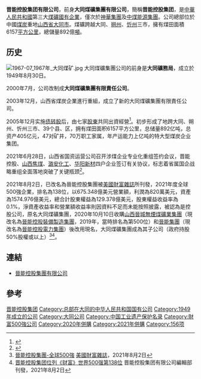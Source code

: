 {{expand|time=2017-05-03T09:33:27+00:00}}
{{Infobox_Company
|company_name=晋能控股集团
| other_name = 晋控集团
|company_logo=[[File:Datongcoal.gif|File:Datongcoal.gif]]
|company_type=[[国有企业|国有企业]]
|foundation=1949年
|location={{CHN}}[[山西省|山西]][[大同市|大同]]
|industry=[[煤|煤炭]]
|key_people=[[董事長|董事長]]及[[黨委書記|黨委書記]]：[[郭金刚|郭金刚]]<br>前副董事長及[[總經理|總經理]]：[[崔建军|崔建军]]<br>副董事長及[[總經理|總經理]]：[[李國彪|李國彪]]
|market_value=
|num_employees=
|revenue=
|products=
|subsid=[[晋控煤业|晋控煤业]]<BR>[[朔州煤电|朔州煤电]]<BR>[[晋能控股电力集团|晋能控股电力集团]]<BR>[[晉能控股裝備製造集團|晉能控股裝備製造集團]]<BR>[[中国（太原）煤炭交易中心|中国（太原）煤炭交易中心]]
|homepage=[http://www.dtcoalmine.com/ 晋能控股集团有限公司]
}}

'''晋能控股集团有限公司'''，前身'''大同煤礦集團有限公司'''，簡稱'''晋能控股集团'''，是[[中華人民共和國|中華人民共和國]]第三大[[煤礦|煤礦]][[国有企业|國有企業]]{{Fact|time=2018-06-25T18:10:49+00:00}}，僅次於[[神華集團|神華集團]]及[[中煤能源集團|中煤能源集團]]。公司總部位於中國[[煤|煤炭]]重地[[山西省|山西省]][[大同市|大同市]]。煤礦跨越大同、[[朔州市|朔州]]、[[忻州市|忻州]]三市，擁有煤田面積6157[[平方千米|平方公里]]，總儲量892億[[公噸|噸]]。

==历史==
[[File:1967-07_1967年_大同煤矿.jpg|thumb]]
大同煤礦集團公司的前身是'''大同礦務局'''，成立於1949年8月30日。

2000年7月，公司改制成'''大同煤礦集團有限責任公司'''。

2003年12月，山西省煤炭企業進行重組，成立了新的大同煤礦集團有限責任公司。

2005年12月实施[[債務重組|债转股]]后，由七家[[股東|股東]]共同出資經營<ref>{{Cite web|url=http://www.dtcoalmine.com/101249/|title=集团介绍|accessdate=2018-06-25|publisher=同煤集团|archiveurl=https://web.archive.org/web/20080425145918/http://www.dtcoalmine.com/101249/|archivedate=2008-04-25}}</ref>。初步形成了地跨大同、朔州、忻州三市、39个县、区，拥有煤田面积6157平方公里，总储量892亿吨，总资产405亿元，47对矿井，70万职工家属，年产运能力上亿吨的特大型煤炭企业集团。

2021年6月28日，山西省国资运营公司召开涉煤企业专业化重组签约会议，晋能控股、[[山西焦煤|山西焦煤]]、[[山西潞安矿业|潞安化工]]、[[华阳新材|华阳新材]]四户企业签订有关协议，标志着省属国企战略重组全面落地突破了关键瓶颈<ref>{{Cite web|title=省属涉煤国企专业化重组加速落地-国际在线|url=http://sx.cri.cn/20210701/93e53958-290c-521b-e47d-5c8eb5e55769.html|access-date=2021-07-13|work=sx.cri.cn|archive-date=2021-07-13|archive-url=https://web.archive.org/web/20210713161207/http://sx.cri.cn/20210701/93e53958-290c-521b-e47d-5c8eb5e55769.html|dead-url=no}}</ref>。

2021年8月2日，已改名為晉能控股集團被[[美國|美國]][[財富雜誌|財富雜誌]]所刊發，2021年度全球500強企業，排名為138位，以675.348億美元營業額，利潤為820萬美元，資產為1574.976億美元，總合計股東權益為129.378億美元，股東權益收益率為0.1%，淨資產收益率和營業額收益率則因資料不足而未能按照披露，被認為是控股公司，原名大同煤礦集團，2020年10月10日收購[[山西晉城無煙煤礦業集團|山西晉城無煙煤礦業集團]]（現改名為[[晉能控股裝備製造集團|晉能控股裝備製造集團]]，2019年，當時排名為第500位）和[[晉能集團|晉能集團]]（現改名為[[晉能控股電力集團|晉能控股電力集團]]）後改用現名，大同煤礦集團成為其子公司（政府持股50%股權或以上）<ref>[https://fortune.com/company/datong-coal-mine-group/global500/ 晉能控股集團-全球500強] {{Wayback|url=https://fortune.com/company/datong-coal-mine-group/global500/ |date=20210806230715 }}[[美國|美國]][[財富雜誌|財富雜誌]]，2021年8月2日</ref><REF>
[http://www.dtcoalmine.com/102949/164286.html 晋能控股集团位列《财富》世界500强第138位] {{Wayback|url=http://www.dtcoalmine.com/102949/164286.html |date=20210806230714 }}晋能控股集团有限公司編輯部刊發，2021年8月2日
</REF>。

== 連結 ==
*[http://www.dtcoalmine.com/ 晉能控股集團有限公司] {{Wayback|url=http://www.dtcoalmine.com/index.html |date=20201201115230 }}

== 參考 ==
{{reflist}}

{{156项重点工程}}

[[Category:晋能控股集团|]]
[[Category:总部在大同的中华人民共和国国有公司|Category:总部在大同的中华人民共和国国有公司]]
[[Category:1949年成立的公司|Category:1949年成立的公司]]
[[Category:大同公司|Category:大同公司]]
[[Category:中国工业遗产保护名录|Category:中国工业遗产保护名录]]
[[Category:財富500強公司|Category:財富500強公司]]
[[Category:2020年併購|Category:2020年併購]]
[[Category:2021年併購|Category:2021年併購]]
[[Category:156项|Category:156项]]